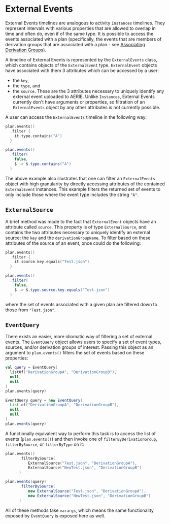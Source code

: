 
# External Events

External Events timelines are analogous to activity `Instances` timelines. They represent intervals with various properties that
are allowed to overlap in time and often do, even if of the same type. It is possible to access the events associated with
a plan (specifically, the events that are members of derivation groups that are associated with a plan - see
[Associating Derivation Groups](../../../../tutorials/external-events/associating-derivation-groups)).

A timeline of External Events is represented by the `ExternalEvents` class, which contains objects of the `ExternalEvent`
type. `ExternalEvent` objects have associated with them 3 attributes which can be accessed by a user:
 - the `key`,
 - the `type`, and
 - the `source`.
These are the 3 attributes necessary to uniquely identify any external event uploaded to AERIE. Unlike `Instances`,
External Events currently don't have arguments or properties, so filtration of an `ExternalEvents` object by any other
attributes is not currently possible.

A user can access the `ExternalEvents` timeline in the following way:

<Tabs groupId="lang">
<TabItem value="kt" label="Kotlin">

```kotlin
plan.events()
  .filter {
    it.type.contains("A")
  }
```

</TabItem>
<TabItem value="java" label="Java">

```java
plan.events()
  .filter(
    false,
    $ -> $.type.contains("A")
  )
```

</TabItem>
</Tabs>

The above example also illustrates that one can filter an `ExternalEvents` object with high granularity by directly
accessing attributes of the contained `ExternalEvent` instances. This example filters the returned set of events to only
include those where the event type includes the string `"A"`.

## `ExternalSource`

A brief method was made to the fact that `ExternalEvent` objects have an attribute called `source`. This property is of
type `ExternalSource`, and contains the two attributes necessary to uniquely identify an external source: the `key` and
the `derivationGroupName`. To filter based on these attributes of the source of an event, once could do the following:

<Tabs groupId="lang">
<TabItem value="kt" label="Kotlin">

```kotlin
plan.events()
  .filter {
    it.source.key.equals("Test.json")
  }
```

</TabItem>
<TabItem value="java" label="Java">

```java
plan.events()
  .filter(
    false,
    $ -> $.type.source.key.equals("Test.json")
  )
```

</TabItem>
</Tabs>

where the set of events associated with a given plan are filtered down to those from `"Test.json"`.

## `EventQuery`

There exists an easier, more idiomatic way of filtering a set of external events. The `EventQuery` object allows users
to specify a set of event types, sources, and/or derivation groups of interest. Passing this object as an argument to
`plan.events()` filters the set of events based on these properties:

<Tabs groupId="lang">
<TabItem value="kt" label="Kotlin">

```kotlin
val query = EventQuery(
  listOf("DerivationGroupA", "DerivationGroupB"),
  null,
  null
)
plan.events(query)
```

</TabItem>
<TabItem value="java" label="Java">

```java
EventQuery query = new EventQuery(
  List.of("DerivationGroupA", "DerivationGroupB"),
  null,
  null
)
plan.events(query)
```

</TabItem>
</Tabs>

A functionally equivalent way to perform this task is to access the list of events (`plan.events()`) and then invoke one of
`filterByDerivationGroup`, `filterBySource`, or `filterByType` on it:

<Tabs groupId="lang">
<TabItem value="kt" label="Kotlin">

```kotlin
plan.events()
      .filterBySource(
          ExternalSource("Test.json", "DerivationGroupA"),
          ExternalSource("NewTest.json", "DerivationGroupB")
      )
```

</TabItem>
<TabItem value="java" label="Java">

```java
plan.events(query)
      .filterBySource(
          new ExternalSource("Test.json", "DerivationGroupA"),
          new ExternalSource("NewTest.json", "DerivationGroupB")
      )
```

</TabItem>
</Tabs>

All of these methods take `varargs`, which means the same functionality exposed by `EventQuery` is exposed here as well.
